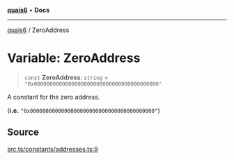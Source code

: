 [**quais6**](../README.md) • **Docs**

***

[quais6](../globals.md) / ZeroAddress

# Variable: ZeroAddress

> `const` **ZeroAddress**: `string` = `"0x0000000000000000000000000000000000000000"`

A constant for the zero address.

 (**i.e.** `"0x0000000000000000000000000000000000000000"`)

## Source

[src.ts/constants/addresses.ts:9](https://github.com/dominant-strategies/quais-6.js/blob/aca1855329c3946c627ab7f16ac5304cea7d20c5/src.ts/constants/addresses.ts#L9)
